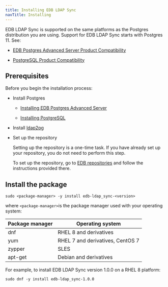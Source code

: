 ```yaml
---
title: Installing EDB LDAP Sync 
navTitle: Installing
---
```


EDB LDAP Sync is supported on the same platforms as the Postgres distribution you are using. Support for EDB LDAP Sync starts with Postgres 11. See:
- [EDB Postgres Advanced Server Product Compatibility](https://www.enterprisedb.com/platform-compatibility#epas)

- [PostgreSQL Product Compatibility](https://www.enterprisedb.com/resources/platform-compatibility#pg)

## Prerequisites

Before you begin the installation process:

- Install Postgres
  - [Installing EDB Postgres Advanced Server](/epas/latest/epas_inst_linux/installing_epas_using_edb_repository/)

  - [Installing PostgreSQL](https://www.postgresql.org/download/) 

- Install [ldap2pg](https://ldap2pg.readthedocs.io/en/latest/)

- Set up the repository

  Setting up the repository is a one-time task. If you have already set up your repository, you do not need to perform this step.

  To set up the repository, go to [EDB repositories](https://www.enterprisedb.com/repos-downloads) and follow the instructions provided there.


## Install the package

```shell
sudo <package-manager> -y install edb-ldap_sync-<version>
```

where `<package-manager>`is the package manager used with your operating system:

| Package manager |             Operating system     |
| --------------- | -------------------------------- |
| dnf             | RHEL 8 and derivatives           |
| yum             | RHEL 7 and derivatives, CentOS 7 |
| zypper          | SLES                             |
| apt-get         | Debian and derivatives           |

For example, to install EDB LDAP Sync version 1.0.0 on a RHEL 8 platform:

```
sudo dnf -y install edb-ldap_sync-1.0.0
```